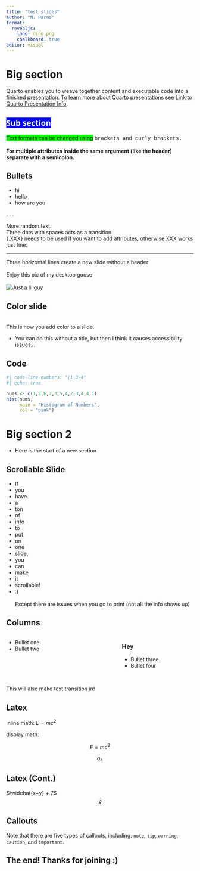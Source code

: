 ```yaml
---
title: "test slides"
author: "N. Harms"
format: 
  revealjs:
    logo: dino.png
    chalkboard: true
editor: visual
---
```


# Big section

Quarto enables you to weave together content and executable code into a finished presentation. To learn more about Quarto presentations see [Link to Quarto Presentation Info](https://quarto.org/docs/presentations/).

## [Sub section]{style="color: white; background-color: blue; font-family: Sans"} {background-image="cacti.jpg" background-opacity="0.4"}

[Text formats can be changed using]{style="background-color: lime"} [brackets and curly brackets.]{style="font-family: 'Courier New'"} <br> <br> **For multiple attributes inside the same argument (like the header) separate with a semicolon.** <!--# This is how you comment. <br> is used to break paragraphs. -->

## Bullets

::: incremental
-   hi
-   hello
-   how are you
:::

. . .

More random text. <br> Three dots with spaces acts as a transition. <br> {.XXX} needs to be used if you want to add attributes, otherwise XXX works just fine.

------------------------------------------------------------------------

Three horizontal lines create a new slide without a header <br><br> Enjoy this pic of my desktop goose <br><br> ![Just a lil guy](hönk.png){fig-alt="Cartoon goose"}

## Color slide {background-color="aquamarine"}

<br>This is how you add color to a slide.

-   You can do this without a title, but then I think it causes accessibility issues...

## Code

```r
#| code-line-numbers: "|1|3-4"
#| echo: true

nums <- c(1,2,6,2,3,5,4,2,3,4,4,1)
hist(nums,
     main = "Histogram of Numbers",
     col = "pink")
```

# Big section 2 {background-color="#96BB3C"}

-   Here is the start of a new section

## Scrollable Slide {.scrollable}

-   If
-   you
-   have
-   a
-   ton
-   of
-   info
-   to
-   put
-   on
-   one
-   slide,
-   you
-   can
-   make
-   it
-   scrollable!
-   :) <br> <br> Except there are issues when you go to print (not all the info shows up)

## Columns
:::::: center
::::: columns
::: {.column width="60%"}
-   Bullet one
-   Bullet two
:::

::: {.column width="40%"}
### Hey
-   Bullet three
-   Bullet four
:::
:::::
::::::
<br> This will also make text [transition in!]{.fragment}

## Latex

\begin{gather*}
a_1=b_1+c_1\\
a_2=b_2+c_2-d_2+e_2
\end{gather*} \begin{align}
a_{11}& =b_{11}&
  a_{12}& =b_{12}\\
a_{21}& =b_{21}&
  a_{22}& =b_{22}+c_{22}
\end{align}

inline math: $E = mc^{2}$

display math:

$$E = mc^{2}$$

$$
a_{4}
$$

## Latex (Cont.)

$\widehat{x+y} + 7$ <br> $$\bar{x}$$

## Callouts

:::{.callout-tip}
Note that there are five types of callouts, including: 
`note`, `tip`, `warning`, `caution`, and `important`.
:::

## The end! Thanks for joining :) {.center}
